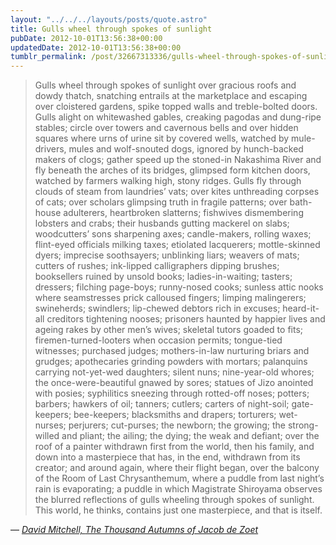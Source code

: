```yaml
---
layout: "../../../layouts/posts/quote.astro"
title: Gulls wheel through spokes of sunlight
pubDate: 2012-10-01T13:56:38+00:00
updatedDate: 2012-10-01T13:56:38+00:00
tumblr_permalink: /post/32667313336/gulls-wheel-through-spokes-of-sunlight-over
---
```


> Gulls wheel through spokes of sunlight over gracious roofs and dowdy thatch, snatching entrails at the marketplace and escaping over cloistered gardens, spike topped walls and treble-bolted doors. Gulls alight on whitewashed gables, creaking pagodas and dung-ripe stables; circle over towers and cavernous bells and over hidden squares where urns of urine sit by covered wells, watched by mule-drivers, mules and wolf-snouted dogs, ignored by hunch-backed makers of clogs; gather speed up the stoned-in Nakashima River and fly beneath the arches of its bridges, glimpsed form kitchen doors, watched by farmers walking high, stony ridges. Gulls fly through clouds of steam from laundries&rsquo; vats; over kites unthreading corpses of cats; over scholars glimpsing truth in fragile patterns; over bath-house adulterers, heartbroken slatterns; fishwives dismembering lobsters and crabs; their husbands gutting mackerel on slabs; woodcutters&rsquo; sons sharpening axes; candle-makers, rolling waxes; flint-eyed officials milking taxes; etiolated lacquerers; mottle-skinned dyers; imprecise soothsayers; unblinking liars; weavers of mats; cutters of rushes; ink-lipped calligraphers dipping brushes; booksellers ruined by unsold books; ladies-in-waiting; tasters; dressers; filching page-boys; runny-nosed cooks; sunless attic nooks where seamstresses prick calloused fingers; limping malingerers; swineherds; swindlers; lip-chewed debtors rich in excuses; heard-it-all creditors tightening nooses; prisoners haunted by happier lives and ageing rakes by other men&rsquo;s wives; skeletal tutors goaded to fits; firemen-turned-looters when occasion permits; tongue-tied witnesses; purchased judges; mothers-in-law nurturing briars and grudges; apothecaries grinding powders with mortars; palanquins carrying not-yet-wed daughters; silent nuns; nine-year-old whores; the once-were-beautiful gnawed by sores; statues of Jizo anointed with posies; syphilitics sneezing through rotted-off noses; potters; barbers; hawkers of oil; tanners; cutlers; carters of night-soil; gate-keepers; bee-keepers; blacksmiths and drapers; torturers; wet-nurses; perjurers; cut-purses; the newborn; the growing; the strong-willed and pliant; the ailing; the dying; the weak and defiant; over the roof of a painter withdrawn first from the world, then his family, and down into a masterpiece that has, in the end, withdrawn from its creator; and around again, where their flight began, over the balcony of the Room of Last Chrysanthemum, where a puddle from last night&rsquo;s rain is evaporating; a puddle in which Magistrate Shiroyama observes the blurred reflections of gulls wheeling through spokes of sunlight. This world, he thinks, contains just one masterpiece, and that is itself.

— <cite>[David Mitchell, _The Thousand Autumns of Jacob de Zoet_](https://www.goodreads.com/book/show/7141642-the-thousand-autumns-of-jacob-de-zoet)</cite>
